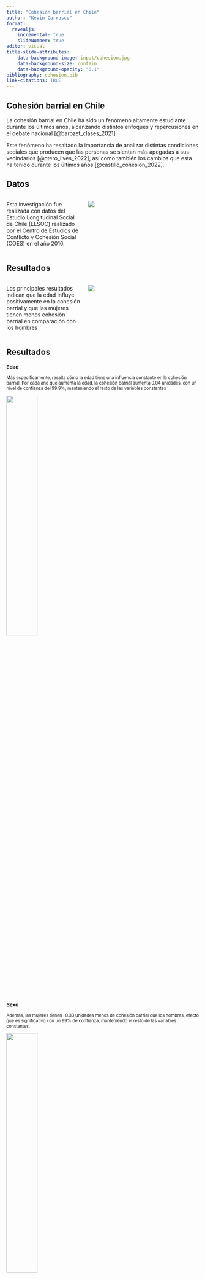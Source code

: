 ```yaml
---
title: "Cohesión barrial en Chile"
author: "Kevin Carrasco"
format:
  revealjs:
    incremental: true 
    slideNumber: true
editor: visual
title-slide-attributes:
    data-background-image: input/cohesion.jpg
    data-background-size: contain
    data-background-opacity: "0.1"
bibliography: cohesion.bib
link-citations: TRUE
---
```


## Cohesión barrial en Chile

La cohesión barrial en Chile ha sido un fenómeno altamente estudiante durante los últimos años, alcanzando distintos enfoques y repercusiones en el debate nacional [@barozet_clases_2021]

Este fenómeno ha resaltado la importancia de analizar distintas condiciones sociales que producen que las personas se sientan más apegadas a sus vecindarios [@otero_lives_2022], así como también los cambios que esta ha tenido durante los últimos años [@castillo_cohesion_2022].

## Datos

:::: {.columns}

::: {.column width="40%"}

Esta investigación fue realizada con datos del Estudio Longitudinal Social de Chile (ELSOC) realizado por el Centro de Estudios de Conflicto y Cohesión Social (COES) en el año 2016.

:::

::: {.column width="60%"}

![](output/graphs/graph1.png)

:::

::::

## Resultados

:::: {.columns}

::: {.column width="40%"}
Los principales resultados indican que la edad influye positivamente en la cohesión barrial y que las mujeres tienen menos cohesión barrial en comparación con los hombres
:::

::: {.column width="60%"}
![](output/graphs/graph2.png)
:::

::::

## Resultados 

::: {.panel-tabset style="font-size: 80%;"}

### Edad

Más específicamente, resalta cómo la edad tiene una influencia constante en la cohesión barrial. Por cada año que aumenta la edad, la cohesión barrial aumenta 0.04 unidades, con un nivel de confianza del 99.9%, manteniendo el resto de las variables constantes

![](output/graphs/graph3.png){width="40%" fig-align="center"}

### Sexo

Además, las mujeres tienen -0.33 unidades menos de cohesión barrial que los hombres, efecto que es significativo con un 99% de confianza, manteniendo el resto de las variables constantes.

![](output/graphs/graph4.png){width="40%" fig-align="center"}

:::

## Conclusión {data-background-color="black"}

De esta forma, la cohesión barrial se presenta en Chile como un fenómeno multicausal:

::: {.incremental}
- Por cada año que aumenta la edad, la cohesión barrial aumenta 0.04 unidades, con un nivel de confianza del 99.9%, manteniendo el resto de las variables constantes
- La influencia del nivel educacional es positiva, pero no es estadísticamente significativa
- Las mujeres tienen -0.33 unidades menos de cohesión barrial que los hombres, efecto que es significativo con un 99% de confianza.
:::

## Referencias